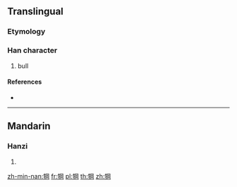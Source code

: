 {{character info/new}}
==Translingual==

===Etymology===
{{Han compound|牛|岡|c1=s|c2=p|t1=ox|ls=psc}}

===Han character===
{{Han char|rn=93|rad=牛|as=08|sn=12|four=27520|canj=HQBTU|ids=⿰牜岡}}

# bull

====References====
* {{Han ref|kx=0702.080|dkj=20056|dj=1115.130|hdz=31813.050|uh=7285|ud=29317|bh=DA6B|bd=55915}}

----

==Mandarin==

===Hanzi===
{{cmn-hanzi|pin=[[gāng]] ([[gang1]]), [[tè]] ([[te4]])|wg=kang<sup>1</sup>, t'e<sup>4</sup>}}

# {{defn|lang=cmn|sort=牛08}}

[[zh-min-nan:犅]]
[[fr:犅]]
[[pl:犅]]
[[th:犅]]
[[zh:犅]]